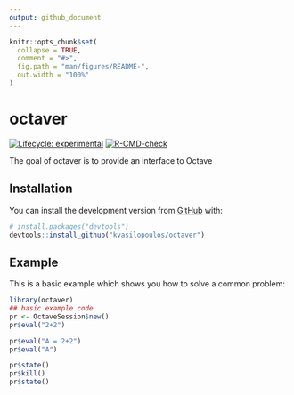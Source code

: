 ```yaml
---
output: github_document
---
```


<!-- README.md is generated from README.Rmd. Please edit that file -->

```r
knitr::opts_chunk$set(
  collapse = TRUE,
  comment = "#>",
  fig.path = "man/figures/README-",
  out.width = "100%"
)
```

# octaver

<!-- badges: start -->
[![Lifecycle: experimental](https://img.shields.io/badge/lifecycle-experimental-orange.svg)](https://www.tidyverse.org/lifecycle/#experimental)
[![R-CMD-check](https://github.com/kvasilopoulos/octaver/workflows/R-CMD-check/badge.svg)](https://github.com/kvasilopoulos/octaver/actions)
<!-- badges: end -->

The goal of octaver is to provide an interface to Octave 

## Installation

You can install the development version from [GitHub](https://github.com/) with:

``` r
# install.packages("devtools")
devtools::install_github("kvasilopoulos/octaver")
```
## Example

This is a basic example which shows you how to solve a common problem:

```r
library(octaver)
## basic example code
pr <- OctaveSession$new()
pr$eval("2+2")

pr$eval("A = 2+2")
pr$eval("A")

pr$state()
pr$kill()
pr$state()
```


